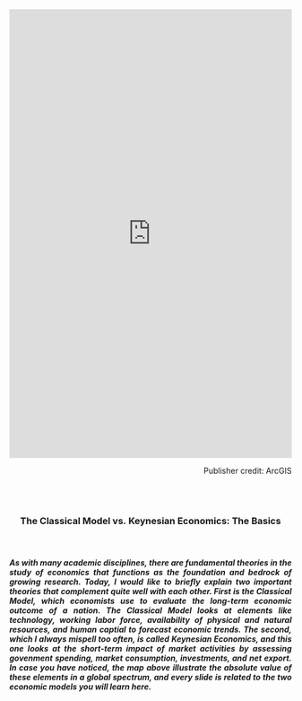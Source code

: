 <iframe width="100%" height="800px" src="https://www.arcgis.com/apps/3DViz/index.html?appid=c8e5e6e22c62498e941abbfd80a82bca" frameborder="0" scrolling="no"></iframe>
<p style="text-align: right;">
Publisher credit: ArcGIS</p><br>
<br>

<h3>
<p style="text-align: center;">
The Classical Model vs. Keynesian Economics: The Basics</p><br>

<h5>
<p style="text-align: justify;">
As with many academic disciplines, there are fundamental theories in the study of economics that functions as the foundation and bedrock of growing research. Today, I would like to briefly explain two important theories that complement quite well with each other. First is the *Classical Model*, which economists use to evaluate the long-term economic outcome of a nation. The Classical Model looks at elements like technology, working labor force, availability of physical and natural resources, and human captial to forecast economic trends. The second, which I always mispell too often, is called *Keynesian Economics*, and this one looks at the short-term impact of market activities by assessing govenment spending, market consumption, investments, and net export. In case you have noticed, the map above illustrate the absolute value of these elements in a global spectrum, and every slide is related to the two economic models you will learn here.</p>

<br>
<br>
<br>
<br>
<br>
<br>